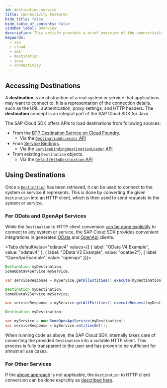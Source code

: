 ```yaml
---
id: destination-service
title: Connectivity Features
hide_title: false
hide_table_of_contents: false
sidebar_label: Overview
description: This article provides a brief overview of the connectivity features of the SAP Cloud SDK.
keywords:
  - sap
  - cloud
  - sdk
  - destination
  - java
  - connectivity
---
```



## Accessing Destinations

A **destination** is an abstraction of a real system or service that applications may want to connect to.
It is a representation of the connection details, such as the URL, authentication, proxy settings, and HTTP headers.
The **destination** concept is an integral part of the SAP Cloud SDK for Java.

The SAP Cloud SDK offers APIs to load destinations from following sources:

- From the [BTP Destination Service on Cloud Foundry](https://api.sap.com/api/SAP_CP_CF_Connectivity_Destination/overview).
  - Via the [`DestinationAccessor` API](btp-destination-service)
- From [Service Bindings](https://github.com/SAP/btp-environment-variable-access/wiki/Fundamentals#service-binding).
  - Via the [`ServiceBindingDestinationLoader` API](service-bindings)
- From existing `Destination` objects.
  - Via the [`DefaultHttpDestination` API](http-destinations)

## Using Destinations

Once a [`Destination`](pathname:///java-api/v5/com/sap/cloud/sdk/cloudplatform/connectivity/Destination.html) has been retrieved, it can be used to connect to the system or service it represents.
This is done by converting the given `Destination` into an HTTP client, which is then used to send requests to the system or service.

### For OData and OpenApi Services

While the `Destination` to HTTP client conversion [can be done explicitly](#for-other-services) to connect to any system or service, the SAP Cloud SDK provides convenient integrations in generated [OData](../odata/vdm-generator) and [OpenApi](../rest/generate-rest-client) clients.

<Tabs defaultValue="odatav4" values={[ { label: "OData V4 Example", value: "odatav4" }, { label: "OData V2 Example", value: "odatav2"}, { label: "OpenApi Example", value: "openapi" }]}>

<TabItem value="odatav4">

```java
Destination myDestination;
SomeODataV4Service myService;

var serviceResponse = myService.getAllEntities().execute(myDestination);
```

</TabItem>

<TabItem value="odatav2">

```java
Destination myDestination;
SomeODataV2Service myService;

var serviceResponse = myService.getAllEntities().executeRequest(myDestination);
```

</TabItem>

<TabItem value="openapi">

```java
Destination myDestination;

var myService = new SomeOpenApiService(myDestination);
var serviceResponse = myService.entitiesGet();
```

</TabItem>

</Tabs>

When running code as above, the SAP Cloud SDK internally takes care of converting the provided `Destination` into a suitable HTTP client.
This process is fully transparent to the user and has proven to be sufficient for almost all use cases.

### For Other Services

If the [above approach](#for-odata-and-openapi-services) is not applicable, the `Destination` to HTTP client conversion can be done explicitly as [described here](http-client).
